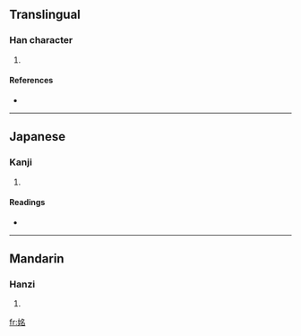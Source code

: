 ==Translingual==

===Han character===
{{Han char|rn=38|rad=女|as=06|sn=9|four=4746<sub>2</sub>|canj=女弓戈口 (VNIR)}}

# {{defn|Han|sort=女06}}

====References====
* {{Han ref|kx=0261.020|dkj=06237|dj=0527.070|hdz=21047.020|uh=59F3|ud=23027|bh=CE71|bd=52849}}

----

==Japanese==

===Kanji===
{{ja-kanji|grade=|rs=女06}}

# {{defn|Japanese}}

====Readings====
* {{ja-readings|on=[[べい]] (bei), [[みょう]] (myō)|kun=[[みめよい]] (mimeyoi)}}

----

==Mandarin==

===Hanzi===
{{cmn-hanzi|pin=[[mǐng]] ([[ming3]])|wg=ming<sup>3</sup>}}

# {{defn|Mandarin}}

[[fr:姳]]